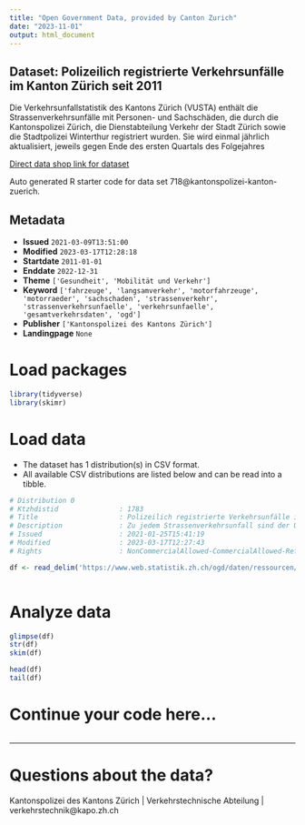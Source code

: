 ```yaml
---
title: "Open Government Data, provided by Canton Zurich"
date: "2023-11-01"
output: html_document
---
```


## Dataset: Polizeilich registrierte Verkehrsunfälle im Kanton Zürich seit 2011

Die Verkehrsunfallstatistik des Kantons Zürich (VUSTA) enthält die Strassenverkehrsunfälle mit Personen- und Sachschäden, die durch die Kantonspolizei Zürich, die Dienstabteilung Verkehr der Stadt Zürich sowie die Stadtpolizei Winterthur registriert wurden. Sie wird einmal jährlich aktualisiert, jeweils gegen Ende des ersten Quartals des Folgejahres

[Direct data shop link for dataset](https://www.zh.ch/de/politik-staat/statistik-daten/datenkatalog.html#/datasets/718@kantonspolizei-kanton-zuerich)

Auto generated R starter code for data set 718@kantonspolizei-kanton-zuerich.

## Metadata

- **Issued** `2021-03-09T13:51:00`
- **Modified** `2023-03-17T12:28:18`
- **Startdate** `2011-01-01`
- **Enddate** `2022-12-31`
- **Theme** `['Gesundheit', 'Mobilität und Verkehr']`
- **Keyword** `['fahrzeuge', 'langsamverkehr', 'motorfahrzeuge', 'motorraeder', 'sachschaden', 'strassenverkehr', 'strassenverkehrsunfaelle', 'verkehrsunfaelle', 'gesamtverkehrsdaten', 'ogd']`
- **Publisher** `['Kantonspolizei des Kantons Zürich']`
- **Landingpage** `None`


# Load packages

```r

library(tidyverse)
library(skimr)

```

# Load data

-   The dataset has 1 distribution(s) in CSV format.
-   All available CSV distributions are listed below and can be read into a tibble.

```r

# Distribution 0
# Ktzhdistid               : 1783
# Title                    : Polizeilich registrierte Verkehrsunfälle im Kanton Zürich
# Description              : Zu jedem Strassenverkehrsunfall sind der Unfallort (geokodiert), das Jahr, der Monat, der Wochentag, die Unfallstunde, die Strassenart, der Unfalltyp (ab 1. Juli 2015 inklusive Bagatellunfälle zB. Parkschäden), die Unfallbeteiligung ('Fussgänger', 'Velo (ohne E-Bikes)', 'Motorrad') und die Unfallschwerekategorie verfügbar. Detaillierte Definitionen der Variabeln sind in der Ressource "Minimales Geodatenmodell Strassenverkehrsunfallorte (ASTRA)" dokumentiert.
# Issued                   : 2021-01-25T15:41:19
# Modified                 : 2023-03-17T12:27:43
# Rights                   : NonCommercialAllowed-CommercialAllowed-ReferenceRequired

df <- read_delim('https://www.web.statistik.zh.ch/ogd/daten/ressourcen/KTZH_00000718_00001783.csv')



```

# Analyze data

```r

glimpse(df)
str(df)
skim(df)

head(df)
tail(df)

```

# Continue your code here...

```r

```

------------------------------------------------------------------------

# Questions about the data?

Kantonspolizei des Kantons Zürich | Verkehrstechnische Abteilung | verkehrstechnik@kapo.zh.ch

